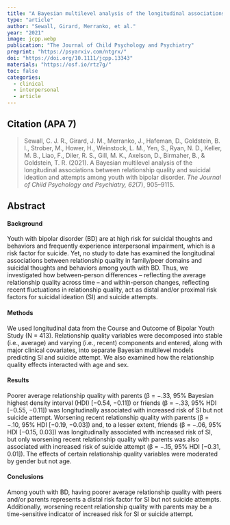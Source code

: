 ---
title: "A Bayesian multilevel analysis of the longitudinal associations between relationship quality and suicidal ideation and attempts among youth with bipolar disorder"
type: "article"
author: "Sewall, Girard, Merranko, et al."
year: "2021"
image: jcpp.webp
publication: "The Journal of Child Psychology and Psychiatry"
preprint: "https://psyarxiv.com/ntgrx/"
doi: "https://doi.org/10.1111/jcpp.13343"
materials: "https://osf.io/rtz7g/"
toc: false
categories:
  - clinical
  - interpersonal
  - article
---

## Citation (APA 7)

> Sewall, C. J. R., Girard, J. M., Merranko, J., Hafeman, D., Goldstein, B. I., Strober, M., Hower, H., Weinstock, L. M., Yen, S., Ryan, N. D., Keller, M. B., Liao, F., Diler, R. S., Gill, M. K., Axelson, D., Birmaher, B., & Goldstein, T. R. (2021). A Bayesian multilevel analysis of the longitudinal associations between relationship quality and suicidal ideation and attempts among youth with bipolar disorder. *The Journal of Child Psychology and Psychiatry, 62*(7), 905–9115.

## Abstract

#### Background

Youth with bipolar disorder (BD) are at high risk for suicidal thoughts and behaviors and frequently experience interpersonal impairment, which is a risk factor for suicide. Yet, no study to date has examined the longitudinal associations between relationship quality in family/peer domains and suicidal thoughts and behaviors among youth with BD. Thus, we investigated how between-person differences – reflecting the average relationship quality across time – and within-person changes, reflecting recent fluctuations in relationship quality, act as distal and/or proximal risk factors for suicidal ideation (SI) and suicide attempts.

#### Methods

We used longitudinal data from the Course and Outcome of Bipolar Youth Study (N = 413). Relationship quality variables were decomposed into stable (i.e., average) and varying (i.e., recent) components and entered, along with major clinical covariates, into separate Bayesian multilevel models predicting SI and suicide attempt. We also examined how the relationship quality effects interacted with age and sex.

#### Results

Poorer average relationship quality with parents (β = −.33, 95% Bayesian highest density interval (HDI) [−0.54, −0.11]) or friends (β = −.33, 95% HDI [−0.55, −0.11]) was longitudinally associated with increased risk of SI but not suicide attempt. Worsening recent relationship quality with parents (β = −.10, 95% HDI [−0.19, −0.03]) and, to a lesser extent, friends (β = −.06, 95% HDI [−0.15, 0.03]) was longitudinally associated with increased risk of SI, but only worsening recent relationship quality with parents was also associated with increased risk of suicide attempt (β = −.15, 95% HDI [−0.31, 0.01]). The effects of certain relationship quality variables were moderated by gender but not age.

#### Conclusions

Among youth with BD, having poorer average relationship quality with peers and/or parents represents a distal risk factor for SI but not suicide attempts. Additionally, worsening recent relationship quality with parents may be a time-sensitive indicator of increased risk for SI or suicide attempt.
